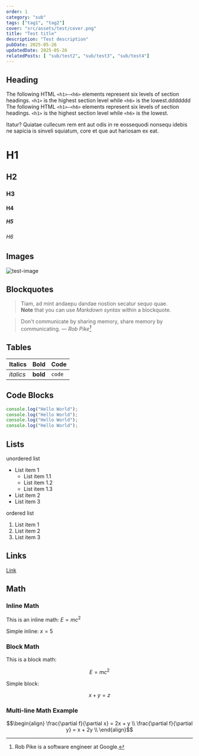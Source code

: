 ```yaml
---
order: 1
category: "sub"
tags: ["tag1", "tag2"]
cover: "src/assets/test/cover.png"
title: "Test title"
description: "Test description"
pubDate: 2025-05-26
updatedDate: 2025-05-26
relatedPosts: [ "sub/test2", "sub/test3", "sub/test4"]
---
```


## Heading

The following HTML `<h1>—<h6>` elements represent six levels of section headings.
`<h1>` is the highest section level while `<h6>` is the lowest.ddddddd
The following HTML `<h1>—<h6>` elements represent six levels of section headings.
`<h1>` is the highest section level while `<h6>` is the lowest.

Itatur? Quiatae cullecum rem ent aut odis in re eossequodi nonsequ idebis ne sapicia is sinveli squiatum, core et que aut hariosam ex eat.

# H1

## H2

### H3

#### H4

##### H5

###### H6

## Images

![test-image](src/assets/test/home.webp)

## Blockquotes

> Tiam, ad mint andaepu dandae nostion secatur sequo quae. \
> **Note** that you can use _Markdown syntax_ within a blockquote.

> Don't communicate by sharing memory, share memory by communicating.
> — <cite>Rob Pike[^1]</cite>

[^1]: Rob Pike is a software engineer at Google.

## Tables

| Italics   | Bold     | Code   |
| --------- | -------- | ------ |
| _italics_ | **bold** | `code` |

## Code Blocks

```js
console.log("Hello World");
console.log("Hello World");
console.log("Hello World");
console.log("Hello World");
```

## Lists

unordered list

- List item 1
  - List item 1.1
  - List item 1.2
  - List item 1.3
- List item 2
- List item 3

ordered list

1. List item 1
2. List item 2
3. List item 3

## Links

[Link](https://www.google.com)

## Math

### Inline Math

This is an inline math: $E = mc^2$

Simple inline: $x = 5$

### Block Math

This is a block math:

$$
E = mc^2
$$

Simple block:

$$
x + y = z
$$

### Multi-line Math Example

```math
\begin{align}
\frac{\partial f}{\partial x} = 2x + y \\
\frac{\partial f}{\partial y} = x + 2y \\
\end{align}
```

